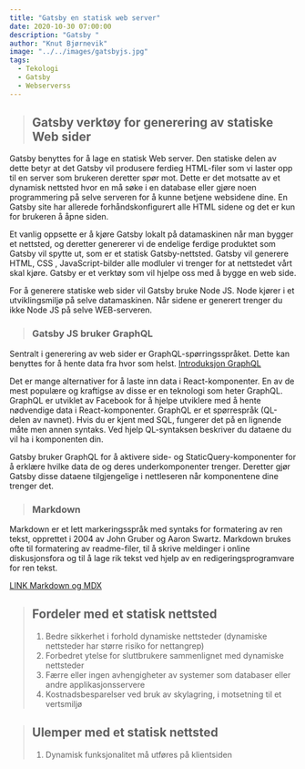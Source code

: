 ```yaml
---
title: "Gatsby en statisk web server"
date: 2020-10-30 07:00:00
description: "Gatsby "
author: "Knut Bjørnevik"
image: "../../images/gatsbyjs.jpg"
tags:
  - Tekologi
  - Gatsby
  - Webserverss
---
```


>## Gatsby verktøy for generering av statiske Web sider
Gatsby benyttes for å lage en statisk Web server. Den statiske delen av dette betyr at det Gatsby vil produsere ferdieg HTML-filer som vi laster opp til en server som brukeren deretter spør mot. Dette er det motsatte av et dynamisk nettsted hvor en må søke i en database eller gjøre noen programmering på selve serveren for å kunne betjene websidene dine. En Gatsby site har allerede forhåndskonfigurert alle HTML sidene og det er kun for brukeren å åpne siden.

Et vanlig oppsette er å kjøre Gatsby lokalt på datamaskinen når man bygger et nettsted, og deretter genererer vi de endelige ferdige produktet som Gatsby vil spytte ut, som er et statisk Gatsby-nettsted. Gatsby vil generere HTML, CSS , JavaScript-bilder alle modluler vi trenger for at nettstedet vårt skal kjøre. Gatsby er et  verktøy som vil hjelpe oss med å bygge en web side.

For å generere statiske web sider vil Gatsby bruke Node JS. Node kjører i et utviklingsmiljø på selve datamaskinen. Når sidene er generert trenger du ikke  Node JS på selve WEB-serveren.


> ### Gatsby JS bruker GraphQL
Sentralt i generering av web sider er GraphQL-spørringsspråket. Dette kan benyttes for å hente data fra hvor som helst. <a target="_blank" rel="noopener noreferrer" href= "https://www.gatsbyjs.com/tutorial/part-five/#introducing-graphiql" > Introduksjon GraphQL</a>

Det er mange alternativer for å laste inn data i React-komponenter. En av de mest populære og kraftigse av disse er en teknologi som heter GraphQL. GraphQL er utviklet av Facebook for å hjelpe utviklere med å hente nødvendige data i React-komponenter.
GraphQL er et spørrespråk (QL-delen av navnet). Hvis du er kjent med SQL, fungerer det på en lignende måte men annen syntaks. Ved hjelp QL-syntaksen beskriver du dataene du vil ha i komponenten din.

Gatsby bruker GraphQL for å aktivere side- og StaticQuery-komponenter for å erklære hvilke data de og deres underkomponenter trenger. Deretter gjør Gatsby disse dataene tilgjengelige i nettleseren når komponentene dine trenger det.


> ### Markdown
Markdown er et lett markeringsspråk med syntaks for formatering av ren tekst, opprettet i 2004 av John Gruber og Aaron Swartz. Markdown brukes ofte til formatering av readme-filer, til å skrive meldinger i online diskusjonsfora og til å lage rik tekst ved hjelp av en redigeringsprogramvare for ren tekst.

<a  rel="noopener noreferrer" href= "007-markdown-mdx"> LINK Markdown og MDX </a>


> ## Fordeler med et statisk nettsted
> 1. Bedre sikkerhet i forhold dynamiske nettsteder (dynamiske nettsteder har større risiko for nettangrep)
> 2. Forbedret ytelse for sluttbrukere sammenlignet med dynamiske nettsteder 
> 3. Færre eller ingen avhengigheter av systemer som databaser eller andre applikasjonsservere 
> 4. Kostnadsbesparelser ved bruk av skylagring, i motsetning til et vertsmiljø 


> ## Ulemper med et statisk nettsted
> 1. Dynamisk funksjonalitet må utføres på klientsiden
